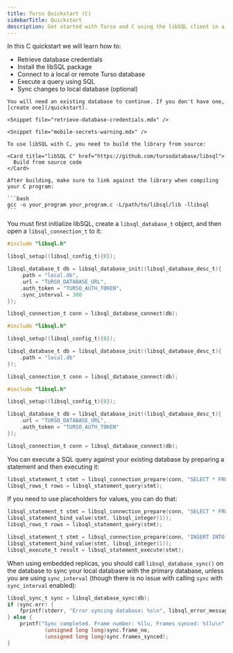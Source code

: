 ```yaml
---
title: Turso Quickstart (C)
sidebarTitle: Quickstart
description: Get started with Turso and C using the libSQL client in a few simple steps.
---
```


<Snippet file="technical-preview-banner.mdx" />

In this C quickstart we will learn how to:

- Retrieve database credentials
- Install the libSQL package
- Connect to a local or remote Turso database
- Execute a query using SQL
- Sync changes to local database (optional)

<Steps>
  <Step title="Retrieve database credentials">

    You will need an existing database to continue. If you don't have one, [create one](/quickstart).

    <Snippet file="retrieve-database-credentials.mdx" />

    <Snippet file="mobile-secrets-warning.mdx" />

  </Step>

  <Step title="Install">

    To use libSQL with C, you need to build the library from source:

    <Card title="libSQL C" href="https://github.com/tursodatabase/libsql">
      Build from source code
    </Card>

    After building, make sure to link against the library when compiling your C program:

    ```bash
    gcc -o your_program your_program.c -L/path/to/libsql/lib -llibsql
    ```

  </Step>

  <Step title="Connect">

You must first initialize libSQL, create a `libsql_database_t` object, and then open a `libsql_connection_t` to it:

<AccordionGroup>
  <Accordion title="Embedded Replicas">

```c
#include "libsql.h"

libsql_setup((libsql_config_t){0});

libsql_database_t db = libsql_database_init((libsql_database_desc_t){
    .path = "local.db",
    .url = "TURSO_DATABASE_URL",
    .auth_token = "TURSO_AUTH_TOKEN",
    .sync_interval = 300
});

libsql_connection_t conn = libsql_database_connect(db);
```

  </Accordion>
  <Accordion title="Local only">

```c
#include "libsql.h"

libsql_setup((libsql_config_t){0});

libsql_database_t db = libsql_database_init((libsql_database_desc_t){
    .path = "local.db"
});

libsql_connection_t conn = libsql_database_connect(db);
```

  </Accordion>
  <Accordion title="Remote only">

```c
#include "libsql.h"

libsql_setup((libsql_config_t){0});

libsql_database_t db = libsql_database_init((libsql_database_desc_t){
    .url = "TURSO_DATABASE_URL",
    .auth_token = "TURSO_AUTH_TOKEN"
});

libsql_connection_t conn = libsql_database_connect(db);
```

  </Accordion>
</AccordionGroup>

  </Step>

  <Step title="Execute">

You can execute a SQL query against your existing database by preparing a statement and then executing it:

```c
libsql_statement_t stmt = libsql_connection_prepare(conn, "SELECT * FROM users");
libsql_rows_t rows = libsql_statement_query(stmt);
```

If you need to use placeholders for values, you can do that:

<CodeGroup>

```c Positional Query
libsql_statement_t stmt = libsql_connection_prepare(conn, "SELECT * FROM users WHERE id = ?");
libsql_statement_bind_value(stmt, libsql_integer(1));
libsql_rows_t rows = libsql_statement_query(stmt);
```

```c Positional Insert
libsql_statement_t stmt = libsql_connection_prepare(conn, "INSERT INTO users (id) VALUES (?)");
libsql_statement_bind_value(stmt, libsql_integer(1));
libsql_execute_t result = libsql_statement_execute(stmt);
```

</CodeGroup>

  </Step>

  <Step title="Sync (Embedded Replicas only)">

When using embedded replicas, you should call `libsql_database_sync()` on the database to sync your local database with the primary database, unless you are using `sync_interval` (though there is no issue with calling `sync` with `sync_interval` enabled):

```c
libsql_sync_t sync = libsql_database_sync(db);
if (sync.err) {
    fprintf(stderr, "Error syncing database: %s\n", libsql_error_message(sync.err));
} else {
    printf("Sync completed. Frame number: %llu, Frames synced: %llu\n",
            (unsigned long long)sync.frame_no,
            (unsigned long long)sync.frames_synced);
}
```

  </Step>
</Steps>
